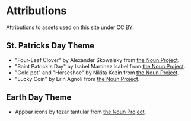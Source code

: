 <!-- KEYWORDS: attribution credits -->

# Attributions

Attributions to assets used on this site under [CC BY](https://creativecommons.org/licenses/by/2.0/).

## St. Patricks Day Theme

-   "Four-Leaf Clover" by Alexander Skowalsky from [the Noun Project](https://thenounproject.com/search/?q=Four-Leaf+Clover&i=754313).
-   "Saint Patrick's Day" by Isabel Martínez Isabel from [the Noun Project](https://thenounproject.com/search/?q=Saint+patricks+day&i=125381).
-   "Gold pot" and "Horseshoe" by Nikita Kozin from [the Noun Project](https://thenounproject.com/kozinn/collection/saint-patricks-day/).
-   "Lucky Coin" by Erin Agnoli from [the Noun Project](https://thenounproject.com/search/?q=lucky+coin&i=1635238).

## Earth Day Theme

-   Appbar icons by tezar tantular from [the Noun Project](https://thenounproject.com/kerismaker/collection/mother-earth-day-glyph/).
